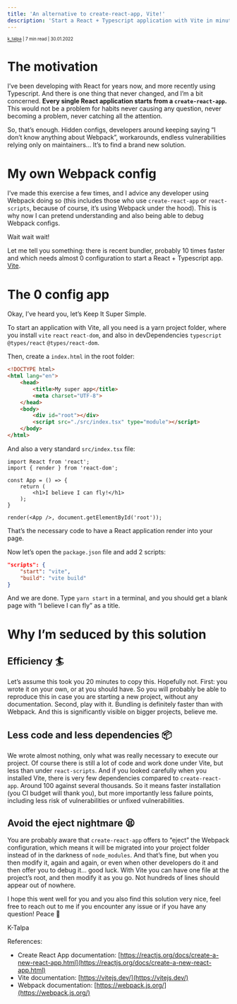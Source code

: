 ```yaml
---
title: 'An alternative to create-react-app, Vite!'
description: 'Start a React + Typescript application with Vite in minutes, forget about create-react-app!'
---
```

<sub><sup><a href="https://www.instagram.com/champichampou">k_talpa</a> | 7 min read | 30.01.2022</sup></sub>

# The motivation

I’ve been developing with React for years now, and more recently using Typescript. And there is one thing that never changed,
and I’m a bit concerned. **Every single React application starts from a `create-react-app`.** This would not be a problem for
habits never causing any question, never becoming a problem, never catching all the attention.

So, that’s enough. Hidden configs, developers around keeping saying “I don’t know anything about Webpack”, workarounds,
endless vulnerabilities relying only on maintainers... It’s to find a brand new solution.

# My own Webpack config

I’ve made this exercise a few times, and I advice any developer using Webpack doing so (this includes those who use `create-react-app`
or `react-scripts`, because of course, it’s using Webpack under the hood). This is why now I can pretend understanding and also being
able to debug Webpack configs.

Wait wait wait!

Let me tell you something: there is recent bundler, probably 10 times faster and which needs almost 0 configuration to start a
React + Typescript app. [Vite](https://vitejs.dev/).

# The 0 config app

Okay, I’ve heard you, let’s Keep It Super Simple.

To start an application with Vite, all you need is a yarn project folder, where you install `vite` `react` `react-dom`,
and also in devDependencies `typescript` `@types/react` `@types/react-dom`.

Then, create a `index.html` in the root folder:

```html
<!DOCTYPE html>
<html lang="en">
	<head>
		<title>My super app</title>
		<meta charset="UTF-8">
	</head>
	<body>
		<div id="root"></div>
		<script src="./src/index.tsx" type="module"></script>
	</body>
</html>
```

And also a very standard `src/index.tsx` file:

```tsx
import React from 'react';
import { render } from 'react-dom';

const App = () => {
	return (
		<h1>I believe I can fly!</h1>
	);
}

render(<App />, document.getElementById('root'));
```

That’s the necessary code to have a React application render into your page.

Now let’s open the `package.json` file and add 2 scripts:

```json
"scripts": {
	"start": "vite",
	"build": "vite build"
}
```

And we are done. Type `yarn start` in a terminal, and you should get a blank page with “I believe I can fly” as a title.

# Why I’m seduced by this solution

## Efficiency 🏄

Let’s assume this took you 20 minutes to copy this. Hopefully not. First: you wrote it on your own, or at you should have.
So you will probably be able to reproduce this in case you are starting a new project, without any documentation.
Second, play with it. Bundling is definitely faster than with Webpack. And this is significantly visible on bigger projects, believe me.

## Less code and less dependencies 📦

We wrote almost nothing, only what was really necessary to execute our project. Of course there is still a lot of code
and work done under Vite, but less than under `react-scripts`. And if you looked carefully when you installed Vite,
there is very few dependencies compared to `create-react-app`. Around 100 against several thousands. So it means faster
installation (you CI budget will thank you), but more importantly less failure points, including less risk of
vulnerabilities or unfixed vulnerabilities.

## Avoid the eject nightmare 😫

You are probably aware that `create-react-app` offers to “eject” the Webpack configuration, which means it will be
migrated into your project folder instead of in the darkness of `node_modules`. And that’s fine, but when you then
modify it, again and again, or even when other developers do it and then offer you to debug it... good luck. With Vite
you can have one file at the project’s root, and then modify it as you go. Not hundreds of lines should appear out of nowhere.

I hope this went well for you and you also find this solution very nice, feel free to reach out to me if you encounter
any issue or if you have any question! Peace 🔆

K-Talpa

References:

- Create React App documentation: [https://reactjs.org/docs/create-a-new-react-app.html](https://reactjs.org/docs/create-a-new-react-app.html)
- Vite documentation: [https://vitejs.dev/](https://vitejs.dev/)
- Webpack documentation: [https://webpack.js.org/](https://webpack.js.org/)
